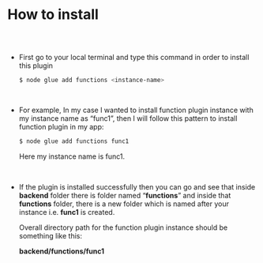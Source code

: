 

<Meta title="Function Plugin Docs/How to install" />

# How to install

##

<br/>

* First go to your local terminal and type this command in order to install this plugin
    
    ```bash
    $ node glue add functions <instance-name>
    ```

<br/>


* For example, In my case I wanted to install function plugin instance with my instance name as “func1”, then I will follow this pattern to install function plugin in my app:
  
    ```bash
    $ node glue add functions func1
    ```
    
    Here my instance name is func1.

<br/>


* If the plugin is installed successfully then you can go and see that inside **backend** 
  folder there is folder named “**functions**” and inside that **functions** folder, there
  is a new folder which is named after your instance i.e. **func1** is created. 
  
  Overall directory path for the function plugin instance should be something like this:
  
  **backend/functions/func1**
